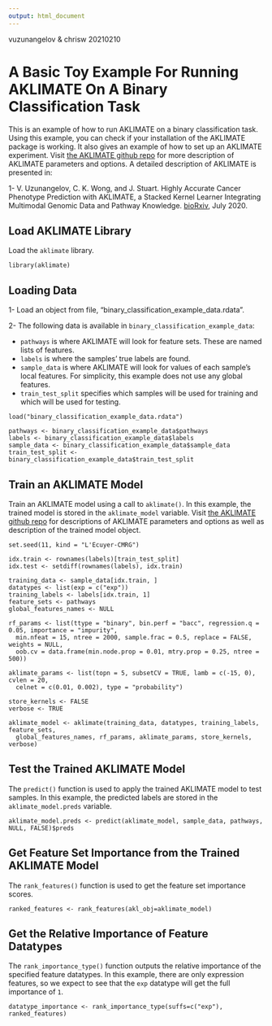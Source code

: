 ```yaml
---
output: html_document
---
```


vuzunangelov & chrisw 20210210

# A Basic Toy Example For Running AKLIMATE On A Binary Classification Task

This is an example of how to run AKLIMATE on a binary classification task. Using this example, you can check if your installation of the AKLIMATE package is working. It also gives an example of how to set up an AKLIMATE experiment. Visit [the AKLIMATE github repo](https://github.com/VladoUzunangelov/aklimate) for more description of AKLIMATE parameters and options. A detailed description of AKLIMATE is presented in:

1- V. Uzunangelov, C. K. Wong, and J. Stuart. Highly Accurate Cancer Phenotype Prediction with AKLIMATE, a Stacked Kernel Learner Integrating Multimodal Genomic Data and Pathway Knowledge. [bioRxiv](https://www.biorxiv.org/content/10.1101/2020.07.15.205575v1), July 2020.

## Load AKLIMATE Library

Load the `aklimate` library.

```
library(aklimate)
```

## Loading Data

1- Load an object from file, "binary_classification_example_data.rdata".

2- The following data is available in `binary_classification_example_data`:

  + `pathways` is where AKLIMATE will look for feature sets. These are named lists of features.
  + `labels` is where the samples' true labels are found.
  + `sample_data` is where AKLIMATE will look for values of each sample's local features. For simplicity, this example does not use any global features.
  + `train_test_split` specifies which samples will be used for training and which will be used for testing.

```
load("binary_classification_example_data.rdata")

pathways <- binary_classification_example_data$pathways
labels <- binary_classification_example_data$labels
sample_data <- binary_classification_example_data$sample_data
train_test_split <- binary_classification_example_data$train_test_split
```

## Train an AKLIMATE Model

Train an AKLIMATE model using a call to `aklimate()`. In this example, the trained model is stored in the `aklimate_model` variable. Visit [the AKLIMATE github repo](https://github.com/VladoUzunangelov/aklimate) for descriptions of AKLIMATE parameters and options as well as description of the trained model object.

```
set.seed(11, kind = "L'Ecuyer-CMRG")

idx.train <- rownames(labels)[train_test_split]
idx.test <- setdiff(rownames(labels), idx.train)

training_data <- sample_data[idx.train, ]
datatypes <- list(exp = c("exp"))
training_labels <- labels[idx.train, 1]
feature_sets <- pathways
global_features_names <- NULL

rf_params <- list(ttype = "binary", bin.perf = "bacc", regression.q = 0.05, importance = "impurity",
  min.nfeat = 15, ntree = 2000, sample.frac = 0.5, replace = FALSE, weights = NULL,
  oob.cv = data.frame(min.node.prop = 0.01, mtry.prop = 0.25, ntree = 500))

aklimate_params <- list(topn = 5, subsetCV = TRUE, lamb = c(-15, 0), cvlen = 20,
  celnet = c(0.01, 0.002), type = "probability")

store_kernels <- FALSE
verbose <- TRUE

aklimate_model <- aklimate(training_data, datatypes, training_labels, feature_sets,
  global_features_names, rf_params, aklimate_params, store_kernels, verbose)
```

## Test the Trained AKLIMATE Model

The `predict()` function is used to apply the trained AKLIMATE model to test samples. In this example, the predicted labels are stored in the `aklimate_model.preds` variable.

```
aklimate_model.preds <- predict(aklimate_model, sample_data, pathways, NULL, FALSE)$preds
```

## Get Feature Set Importance from the Trained AKLIMATE Model

The `rank_features()` function is used to get the feature set importance scores.

```
ranked_features <- rank_features(akl_obj=aklimate_model)
```

## Get the Relative Importance of Feature Datatypes

The `rank_importance_type()` function outputs the relative importance of the specified feature datatypes. In this example, there are only expression features, so we expect to see that the `exp` datatype will get the full importance of `1`.

```
datatype_importance <- rank_importance_type(suffs=c("exp"), ranked_features)
```
